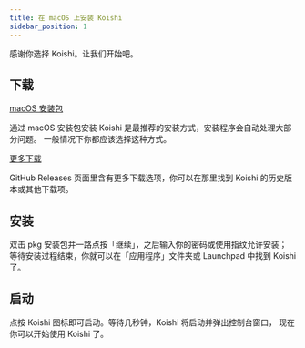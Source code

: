```yaml
---
title: 在 macOS 上安装 Koishi
sidebar_position: 1
---
```



感谢你选择 Koishi。让我们开始吧。

## 下载

<Tabs groupId="install-method">
<TabItem value="installer" label="安装包（推荐）" default>

<p>
  <a
    className="button button--secondary"
    href="https://k.ilharp.cc/osx.pkg"
    target="_blank"
    rel="noopener noreferrer"
  >
    macOS 安装包
  </a>
</p>

通过 macOS 安装包安装 Koishi 是最推荐的安装方式，安装程序会自动处理大部分问题。
一般情况下你都应该选择这种方式。

</TabItem>
<TabItem value="more" label="更多下载">

<p>
  <a
    className="button button--secondary"
    href="https://github.com/koishijs/koishi-desktop/releases"
    target="_blank"
    rel="noopener noreferrer"
  >
    更多下载
  </a>
</p>

GitHub Releases 页面里含有更多下载选项，你可以在那里找到 Koishi 的历史版本或其他下载项。

</TabItem>
</Tabs>

## 安装

双击 pkg 安装包并一路点按「继续」，之后输入你的密码或使用指纹允许安装；
等待安装过程结束，你就可以在「应用程序」文件夹或 Launchpad 中找到 Koishi 了。

## 启动

点按 Koishi 图标即可启动。等待几秒钟，Koishi 将启动并弹出控制台窗口，
现在你可以开始使用 Koishi 了。
